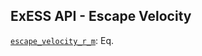 ::: {.callout-tip collapse="true"}
# ExESS API - Escape Velocity
[`escape_velocity_r_m`](/api/exospheres/orbital_mechanics.qmd): Eq. \eqref{eq:escape_velocity_r_m} 
:::